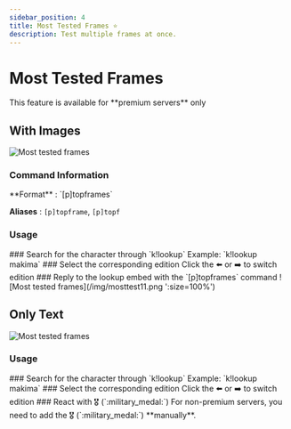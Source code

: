 ```yaml
---
sidebar_position: 4
title: Most Tested Frames ⭐
description: Test multiple frames at once.
---
```


# Most Tested Frames

<Callout emoji="⚠️">
This feature is available for **premium servers** only
</Callout>

## With Images

![Most tested frames](/img/mosttest1.png ':size=100%')
### Command Information

<Callout type="info">
**Format** :  `[p]topframes`

**Aliases** : `[p]topframe`, `[p]topf`
</Callout>


### Usage

<Steps>
### Search for the character through `k!lookup`
Example: `k!lookup makima`
### Select the corresponding edition
Click the ⬅️ or ➡️ to switch edition
### Reply to the lookup embed with the `[p]topframes` command
![Most tested frames](/img/mosttest11.png ':size=100%')
</Steps>



## Only Text

![Most tested frames](/img/mosttest2.png ':size=100%')

### Usage

<Steps>
### Search for the character through `k!lookup`
Example: `k!lookup makima`
### Select the corresponding edition
Click the ⬅️ or ➡️ to switch edition
### React with 🎖️ (`:military_medal:`)
For non-premium servers, you need to add the 🎖️ (`:military_medal:`) **manually**.
</Steps>
